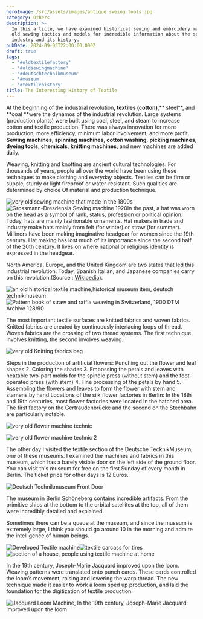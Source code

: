 ```yaml
---
heroImage: /src/assets/images/antique sweing tools.jpg
category: Others
description: >-
  In this article, we have examined historical sewing and embroidery machines,
  old sewing tactics and models for incredible information about the sewing
  industry and its history.
pubDate: 2024-09-03T22:00:00.000Z
draft: true
tags:
  - '#oldtextilefactory'
  - '#oldsewingmachine'
  - '#deutschtechnikmuseum'
  - '#museum'
  - '#textilehistory'
title: The Interesting History of Textile
---
```


At the beginning of the industrial revolution, **textiles (cotton)**,\*\* steel\*\*, and \*\*coal \*\*were the dynamos of the industrial revolution. Large systems (production plants) were built using coal, steel, and steam to increase cotton and textile production. There was always innovation for more production, more efficiency, minimum labor involvement, and more profit. **Sewing machines**, **spinning machines**, **cotton washing,** **picking machines**, **dyeing tools**, **chemicals**, **knitting machines**, and new machines are added daily.

Weaving, knitting  and knotting are ancient cultural technologies. For thousands of years, people all over the world have been using these techniques to make clothing and everyday objects. Textiles can be firm or supple, sturdy or light fireproof or water-resistant. Such qualities are determined by choice Of material and production technique.

![very old sewing machine that made in the 1800s](</src/assets/images/antique hat machine.jpg> "The one in the museum is a very old sewing machine designed for hat making. It was probably made in the 1800s.")![Grossmann-Dresdensia Sewing machine 1920](</src/assets/images/Grossmann sewing machine.jpg> "A specific Sewing Machine for Hat built by Grossmann in Germany-Dresden, Straw sewing machine Dresdensia Manufacture of straw hats from sewn-in braids. 1920")In the past, a hat was worn on the head as a symbol of rank, status, profession or political opinion. Today, hats are mainly fashionable ornaments. Hat makers in trade and industry make hats mainly from felt (for winter) or straw (for summer). Milliners have been making imaginative headgear for women since the 19th century. Hat making has lost much of its importance since the second half of the 20th century. It lives on where national or religious identity is expressed in the headgear.

North America, Europe, and the United Kingdom are two states that led this industrial revolution. Today, Spanish Italian, and Japanese companies carry on this revolution.(Source : [Wikipedia](https://en.wikipedia.org/wiki/Industrial_Revolution "Industrial Revolution-Textile Section")).

![an old historical textile machine,historical museum item, deutsch technikmuseum](</src/assets/images/a old textile machine historical museum item Deutsch Technikmuseum.jpg> "an old historical textile machine,historical museum item, deutsch technikmuseum")![Pattern book of straw and raffia weaving in Switzerland, 1900 DTM Archive 128/90](/src/assets/images/book-for-knitting-model.jpg "Pattern book of straw and raffia weaving in Switzerland, 1900 DTM Archive 128/90")

The most important textile surfaces are knitted fabrics and woven fabrics. Knitted fabrics are created by continuously interlacing loops of thread. Woven fabrics are the crossing of two thread systems. The first technique involves knitting, the second involves weaving.

![very old Knitting fabrics bag](/src/assets/images/knitting-fabrics-bag.jpg "very old Knitting fabrics bag")

Steps in the production of artificial flowers: Punching out the flower and leaf shapes 2. Coloring the shades 3. Embossing the petals and leaves with heatable two-part molds for the spindle press (without stem) and the foot-operated press (with stem) 4. Fine processing of the petals by hand 5. Assembling the flowers and leaves to form the flower with stem and stamens by hand Locations of the silk flower factories in Berlin: In the 18th and 19th centuries, most flower factories were located in the hatched area. The first factory on the Gertraudenbrücke and the second on the Stechbahn are particularly notable.

![very old flower machine technic](/src/assets/images/very-old-flower-technic-1.jpg "very old flower machine technic")

![very old flower machine technic 2](/src/assets/images/very-old-flower-technic-.jpg "very old flower machine technic 2")

The other day I visited the textile section of the Deutsche TecknikMuseum, one of these museums. I examined the machines and fabrics in this museum, which has a barely visible door on the left side of the ground floor. You can visit this museum for free on the first Sunday of every month in Berlin. The ticket price for other days is 12 Euros.

![Deutsch Technikmuseum Front Door](/src/assets/images/deutsch-technikmuseum-front-door.jpg "Deutsch Technikmuseum Front Door")

The museum in Berlin Schöneberg contains incredible artifacts. From the primitive ships at the bottom to the orbital satellites at the top, all of them were incredibly detailed and explained.

Sometimes there can be a queue at the museum, and since the museum is extremely large, I think you should go around 10 in the morning and admire the intelligence of human beings.

![Developed Textile machine](</src/assets/images/developed-textile machine.jpg> "Developed Textile machine")![textile carcass for tires](</src/assets/images/textile carcass-tires.jpg> "textile carcass- for tires")![section of a house, people using textile machine at home](</src/assets/images/section of house, people using textile machine at home.jpg> "section of a house, people using textile machine at home")

In the 19th century, Joseph-Marie Jacquard improved upon the loom. Weaving patterns were translated onto punch cards. These cards controlled the loom’s movement, raising and lowering the warp thread. The new technique made it easier to work a loom sped up production, and laid the foundation for the digitization of textile production.

![Jacquard  Loom Machine, In the 19th century, Joseph-Marie Jacquard improved upon the loom](</src/assets/images/jacquard machine.jpg> "Jacquard  Loom Machine, In the 19th century, Joseph-Marie Jacquard improved upon the loom")
